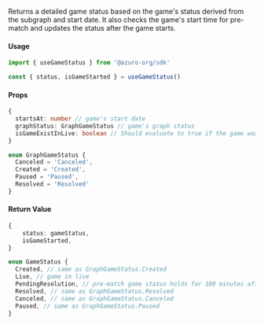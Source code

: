 
Returns a detailed game status based on the game's status derived from the subgraph and start date. It also checks the game's start time for pre-match and updates the status after the game starts.

#### Usage

```ts
import { useGameStatus } from '@azuro-org/sdk'

const { status, isGameStarted } = useGameStatus()
```

#### Props

```ts
{
  startsAt: number // game's start date
  graphStatus: GraphGameStatus // game's graph status
  isGameExistInLive: boolean // Should evaluate to true if the game was fetched from the live graph
}

enum GraphGameStatus {
  Canceled = 'Canceled',
  Created = 'Created',
  Paused = 'Paused',
  Resolved = 'Resolved'
}
```

#### Return Value

```ts
{
    status: gameStatus,
    isGameStarted,
}

enum GameStatus {
  Created, // same as GraphGameStatus.Created
  Live, // game in live
  PendingResolution, // pre-match game status holds for 100 minutes after the start if the game doesn't exist in the live
  Resolved, // same as GraphGameStatus.Resolved
  Canceled, // same as GraphGameStatus.Canceled
  Paused, // same as GraphGameStatus.Paused
}
```
